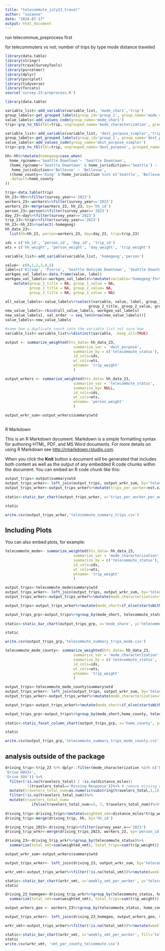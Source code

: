 ```yaml
---
title: "telecommute_july23_travel"
author: "suzanne"
date: "2024-07-17"
output: html_document
---
```

run telecommue_preprocess first

for telecommuters vs not;
number of trips by type 
mode
distance traveled

```r
library(data.table)
library(stringr)
library(travelSurveyTools)
library(psrcelmer)
library(dplyr)
library(psrcplot)
library(tidyverse)
library(forcats)
source('survey-23-preprocess.R')
```



```r
library(data.table)

variable_list<-add_variable(variable_list, 'mode_char1','trip')
group_labels<-get_grouped_labels(group_id='group_1', group_name='mode_char1')
value_labels<-add_values_code(group_name='mode_char1')
trip<-grp_to_tbl(tbl=trip, ungrouped_name='mode_characterization', grouped_name='mode_char1')%>%filter(mode_characterization!='Airplane')
```


```r


variable_list<-add_variable(variable_list, 'dest_purpose_simpler','trip')
group_labels<-get_grouped_labels(group_id='group_1', group_name='dest_purpose_simpler')
value_labels<-add_values_code(group_name='dest_purpose_simpler')
trip<-grp_to_tbl(tbl=trip, ungrouped_name='dest_purpose', grouped_name='dest_purpose_simpler')

hh<-hh%>%mutate(homegeog=case_when(
  home_rgcname=='Seattle Downtown'~ 'Seattle Downtown',
  (home_rgcname!='Seattle Downtown' & home_jurisdiction=='Seattle') ~ 'Seattle Outside Downtown',
   home_jurisdiction=='Bellevue' ~ 'Bellevue',
  ((home_county=='King' &!home_jurisdiction %in% c('Seattle', 'Bellevue'))|home_county=='Snohomish')~'Snohomish-King Suburban',
  .default=home_county
))
```

```r
trip<-data.table(trip)
hh_23<-hh%>%filter(survey_year=='2023')
workers_23<-workers%>%filter(survey_year=='2023')
workers_23<-merge(workers_23, hh_23, by='hh_id')
person_23<-person%>%filter(survey_year=='2023')
day_23<-day%>%filter(survey_year=='2023')
trip_23<-trip%>%filter(survey_year=='2023')
hh_23<-hh_23%>%select(-homegeog)
hh_data_23<-
  list(hh=hh_23, person=workers_23, day=day_23, trip=trip_23)

ids = c('hh_id', 'person_id', 'day_id', 'trip_id')
wts = c('hh_weight', 'person_weight', 'day_weight', 'trip_weight')
```
```r
variable_list<-add_variable(variable_list, 'homegeog','person')

value<- c(0,1,2,3,4,5)
label=c('Kitsap', 'Pierce', 'Seattle Outside Downtown', 'Seattle Downtown','Snohomish-King Suburban', 'Bellevue' )
workgeo_val_labels<-data.frame(value, label)
workgeo_val_labels<-workgeo_val_labels%>%mutate(variable='homegeog')%>%
    mutate(group_1_title = NA, group_1_value = NA,
           group_2_title = NA, group_2_value= NA,
           group_3_title = NA, group_3_value = NA)

all_value_labels<-value_labels%>%select(variable, value, label, group_1_title, group_1_value,
                                      group_2_title, group_2_value, group_3_title, group_3_value)
new_value_labels<-rbind(all_value_labels, workgeo_val_labels)
new_value_labels[, val_order := seq_len(nrow(new_value_labels))]
value_labels<-new_value_labels  


```
```r
#some how a duplicate snuck into the variable list not sure how
variable_list<-variable_list%>%distinct(variable, .keep_all=TRUE)
```




```r
output <- summarize_weighted(hts_data= hh_data_23,
                               summarize_var = 'dest_purpose',
                               summarize_by = c('telecommute_status'),
                               id_cols=ids,
                               wt_cols=wts,
                               wtname= 'trip_weight'
                               )
```


```r
output_wrkers <- summarize_weighted(hts_data= hh_data_23,
                               summarize_var = 'telecommute_status',
                               summarize_by= NULL,
                               id_cols=ids,
                               wt_cols=wts,
                               wtname= 'person_weight'
                               )

output_wrkr_sum<-output_wrkers$summary$wtd
```


##
R Markdown

This is an R Markdown document. Markdown is a simple formatting syntax for authoring HTML, PDF, and MS Word documents. For more details on using R Markdown see <http://rmarkdown.rstudio.com>.

When you click the **Knit** button a document will be generated that includes both content as well as the output of any embedded R code chunks within the document. You can embed an R code chunk like this:

```r

output_trips<-output$summary$wtd
output_trips_wrker<- left_join(output_trips, output_wrkr_sum, by='telecommute_status')
output_trips_wrker<-output_trips_wrker%>%mutate(trips_per_worker=est.x/est.y)%>%mutate(trips_per_worker_per_week= trips_per_worker*5)%>%mutate(dest_purpose=fct_reorder(dest_purpose, trips_per_worker))
                                                                                                   
static<-static_bar_chart(output_trips_wrker, x='trips_per_worker_per_week', y='telecommute_status', fill='dest_purpose', pos='stack', dec=1, color='pgnobgy_10') + theme(axis.text.x=element_text(size=16), axis.text.y=element_text(size=16),legend.text = element_text(size=16), axis.title.y=element_text(size=20), axis.title.x=element_text(size=20))

static

write.csv(output_trips_wrker,'telecommute_summary_trips.csv')

```

## Including Plots

You can also embed plots, for example:

```r
telecommute_mode<- summarize_weighted(hts_data= hh_data_23,
                               summarize_var = 'mode_characterization',
                               summarize_by = c('telecommute_status'),
                               id_cols=ids,
                               wt_cols=wts,
                               wtname= 'trip_weight'
                               )

```
```r

output_trips<-telecommute_mode$summary$wtd
output_trips_wrker<- left_join(output_trips, output_wrkr_sum, by='telecommute_status')
output_trips_wrker<-output_trips_wrker%>%mutate(mode_characterization=fct_reorder(mode_characterization, prop.x))

output_trips<-output_trips_wrker%>%mutate(mode_short=if_else(startsWith(as.character(mode_characterization),'Drive'), 'Drive', mode_characterization))

output_trips_grp<-output_trips%>%group_by(mode_short, telecommute_status)%>%summarize(mode_share=sum(prop.x))%>%mutate(mode_characterization=fct_reorder(mode_short, mode_share))
                                                                                                   
static<-static_bar_chart(output_trips_grp, x='mode_share', y='telecommute_status', fill='mode_short', pos='stack', dec=1, color='pgnobgy_10') + theme(axis.text.x=element_text(size=16), axis.text.y=element_text(size=16),legend.text = element_text(size=16), axis.title.y=element_text(size=20), axis.title.x=element_text(size=20))

static

write.csv(output_trips_grp,'telecommute_summary_trips_mode.csv')

```
```r
telecommute_mode_county<- summarize_weighted(hts_data= hh_data_23,
                               summarize_var = 'mode_characterization',
                               summarize_by = c('telecommute_status', 'home_county'),
                               id_cols=ids,
                               wt_cols=wts,
                               wtname= 'trip_weight'
                               )

```

```r

output_trips<-telecommute_mode_county$summary$wtd
output_trips_wrker<- left_join(output_trips, output_wrkr_sum, by='telecommute_status')
output_trips_wrker<-output_trips_wrker%>%mutate(mode_characterization=fct_reorder(mode_characterization, prop.x))

output_trips<-output_trips_wrker%>%mutate(mode_short=if_else(startsWith(as.character(mode_characterization),'Drive'), 'Drive', mode_characterization))

output_trips_grp<-output_trips%>%group_by(mode_short,home_county, telecommute_status)%>%summarize(mode_share=sum(prop.x))%>%mutate(mode_characterization=fct_reorder(mode_short, mode_share))
                                                                                                   
static<-static_facet_column_chart(output_trips_grp, x='home_county', y='mode_share', fill='telecommute_status', color='pgnobgy_10', facet='mode_short') + theme(axis.text.x=element_text(size=16), axis.text.y=element_text(size=16),legend.text = element_text(size=16), axis.title.y=element_text(size=20), axis.title.x=element_text(size=20))

static

write.csv(output_trips_grp,'telecommute_summary_trips_mode_county.csv')

```
## analysis outside of the package
```r

driving_trip<-trip_23 %>% dplyr::filter(mode_characterization %in% c('Drive HOV2',
'Drive HOV3+',
'Drive SOV')) %>%
  filter(!is.na(travelers_total) | !is.na(distance_miles)| 
          !(travelers_total=='Missing Response'))%>% # remove missing data
  mutate(travelers_total_num=as.numeric(substring(travelers_total,1,1)))%>%
  filter(!is.na(travelers_total_num))%>%
  mutate(travelers_total_num=
            ifelse(travelers_total_num>=5, 7, travelers_total_num))%>%filter(distance_miles<200) # have to make some assumption for 5+
           
driving_trip<-driving_trip%>%mutate(weighted_vmt=distance_miles*trip_weight/travelers_total_num)
driving_trip<-merge(driving_trip, hh, by='hh_id')

```


```r
driving_trips_2023<-driving_trip%>%filter(survey_year.x=='2023')
driving_trip_wrkr<-merge(driving_trips_2023, workers_23, by='person_id', suffixes=c('','_worker'))

driving_23<-driving_trip_wrkr%>%group_by(telecommute_status)%>%
  summarize(total_vmt=sum(weighted_vmt), total_trips=sum(trip_weight))
```

```r
output_wrkr_sum<-output_wrkers$summary$wtd

output_trips_wrker<- left_join(driving_23, output_wrkr_sum, by='telecommute_status')

wrkr_vmt<-output_trips_wrker%>%filter(!is.na(total_vmt))%>%mutate(weekly_vmt_per_worker=5*total_vmt/est)

static<-static_bar_chart(wrkr_vmt, x='weekly_vmt_per_worker', y='telecommute_status', fill='telecommute_status', pos='stack', dec=0, color='pgnobgy_10') + theme(axis.text.x=element_text(size=16), axis.text.y=element_text(size=16),legend.text = element_text(size=16), axis.title.y=element_text(size=20), axis.title.x=element_text(size=20))
static
```
```r

driving_23_homegeo<-driving_trip_wrkr%>%group_by(telecommute_status, home_county)%>%
  summarize(total_vmt=sum(weighted_vmt), total_trips=sum(trip_weight))
```


```r
output_wrkers_geo <- workers_23%>%group_by(telecommute_status, home_county)%>%summarize(wrkers=sum(person_weight))
```

```r


output_trips_wrker<- left_join(driving_23_homegeo, output_wrkers_geo, by=c('telecommute_status', 'home_county'))

wrkr_vmt<-output_trips_wrker%>%filter(!is.na(total_vmt))%>%mutate(weekly_vmt_per_worker=5*total_vmt/wrkers)%>%mutate(telecommute_status=factor(telecommute_status, levels=c('Fully In Person', 'Hybrid', 'Fully At Home')))

static<-static_bar_chart(wrkr_vmt, x='weekly_vmt_per_worker', fill='telecommute_status', y='home_county', dec=0, color='pgnobgy_10') + theme(axis.text.x=element_text(size=16), axis.text.y=element_text(size=16),legend.text = element_text(size=16), axis.title.y=element_text(size=20), axis.title.x=element_text(size=20))
static
write.csv(wrkr_vmt, 'vmt_per_county_telcommute.csv')
```
